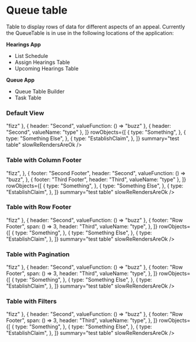 

<Meta title="Queue/QueueTable" component={QueueTable} />

# Queue table

Table to display rows of data for different aspects of an appeal. Currently the QueueTable is in use in the following locations of the application:

**Hearings App**

- <LinkTo story="Hearings/Components/ListSchedule">List Schedule</LinkTo>
- <LinkTo story="Hearings/Components/AssignHearingsTable">
    Assign Hearings Table
  </LinkTo>
- <LinkTo story="Hearings/Components/UpcomingHearingsTable">
    Upcoming Hearings Table
  </LinkTo>

**Queue App**

- <LinkTo story="Queue/QueueTableBuilder">Queue Table Builder</LinkTo>
- <LinkTo story="Queue/Components/TaskTable">Task Table</LinkTo>

### Default View

<Preview>
  <Story name="Default">
    <QueueTable
      columns={[
        { header: "First", valueFunction: () => "fizz" },
        { header: "Second", valueFunction: () => "buzz" },
        { header: "Second", valueName: "type" },
      ]}
      rowObjects={[
        {
          type: "Something",
        },
        {
          type: "Something Else",
        },
        {
          type: "EstablishClaim",
        },
      ]}
      summary="test table"
      slowReRendersAreOk
    />
  </Story>
</Preview>

### Table with Column Footer

<Preview>
  <Story name="With Column Footer">
    <QueueTable
      columns={[
        {
          footer: "First Footer",
          header: "First",
          valueFunction: () => "fizz",
        },
        {
          footer: "Second Footer",
          header: "Second",
          valueFunction: () => "buzz",
        },
        { footer: "Third Footer", header: "Third", valueName: "type" },
      ]}
      rowObjects={[
        {
          type: "Something",
        },
        {
          type: "Something Else",
        },
        {
          type: "EstablishClaim",
        },
      ]}
      summary="test table"
      slowReRendersAreOk
    />
  </Story>
</Preview>

### Table with Row Footer

<Preview>
  <Story name="With Row Footer">
    <QueueTable
      columns={[
        { header: "First", valueFunction: () => "fizz" },
        { header: "Second", valueFunction: () => "buzz" },
        {
          footer: "Row Footer",
          span: () => 3,
          header: "Third",
          valueName: "type",
        },
      ]}
      rowObjects={[
        {
          type: "Something",
        },
        {
          type: "Something Else",
        },
        {
          type: "EstablishClaim",
        },
      ]}
      summary="test table"
      slowReRendersAreOk
    />
  </Story>
</Preview>

### Table with Pagination

<Preview>
  <Story name="With Pagination">
    <QueueTable
      columns={[
        { header: "First", valueFunction: () => "fizz" },
        { header: "Second", valueFunction: () => "buzz" },
        {
          footer: "Row Footer",
          span: () => 3,
          header: "Third",
          valueName: "type",
        },
      ]}
      rowObjects={[
        {
          type: "Something",
        },
        {
          type: "Something Else",
        },
        {
          type: "EstablishClaim",
        },
      ]}
      summary="test table"
      slowReRendersAreOk
    />
  </Story>
</Preview>

### Table with Filters

<Preview>
  <Story name="With Filters">
    <QueueTable
      columns={[
        { header: "First", valueFunction: () => "fizz" },
        { header: "Second", valueFunction: () => "buzz" },
        {
          footer: "Row Footer",
          span: () => 3,
          header: "Third",
          valueName: "type",
        },
      ]}
      rowObjects={[
        {
          type: "Something",
        },
        {
          type: "Something Else",
        },
        {
          type: "EstablishClaim",
        },
      ]}
      summary="test table"
      slowReRendersAreOk
    />
  </Story>
</Preview>

<Props of={QueueTable} />
